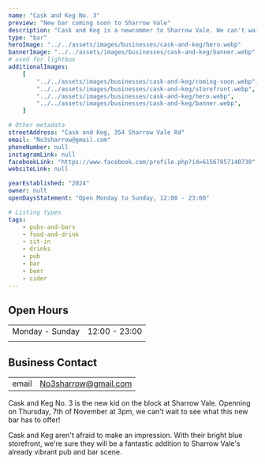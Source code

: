 ```yaml
---
name: "Cask and Keg No. 3"
preview: "New bar coming soon to Sharrow Vale"
description: "Cask and Keg is a newcommer to Sharrow Vale. We can't wait to see more from them soon!"
type: "bar"
heroImage: "../../assets/images/businesses/cask-and-keg/hero.webp"
bannerImage: "../../assets/images/businesses/cask-and-keg/banner.webp"
# used for lightbox
additionalImages:
    [
        "../../assets/images/businesses/cask-and-keg/coming-soon.webp",
        "../../assets/images/businesses/cask-and-keg/storefront.webp",
        "../../assets/images/businesses/cask-and-keg/hero.webp",
        "../../assets/images/businesses/cask-and-keg/banner.webp",
    ]

# Other metadata
streetAddress: "Cask and Keg, 354 Sharrow Vale Rd"
email: "No3sharrow@gmail.com"
phoneNumber: null
instagramLink: null
facebookLink: "https://www.facebook.com/profile.php?id=61567857140730"
websiteLink: null

yearEstablished: "2024"
owner: null
openDaysStatement: "Open Monday to Sunday, 12:00 - 23:00"

# Listing types
tags:
    - pubs-and-bars
    - food-and-drink
    - sit-in
    - drinks
    - pub
    - bar
    - beer
    - cider
---
```


## Open Hours

|                 |               |
| --------------- | ------------- |
| Monday - Sunday | 12:00 - 23:00 |
|                 |               |

## Business Contact

|       |                                                     |
| ----- | --------------------------------------------------- |
| email | [No3sharrow@gmail.com](mailto:No3sharrow@gmail.com) |

Cask and Keg No. 3 is the new kid on the block at Sharrow Vale. Openning on Thursday, 7th of November at 3pm, we can't wait to see what this new bar has to offer!

Cask and Keg aren't afraid to make an impression. With their bright blue storefront, we're sure they will be a fantastic addition to Sharrow Vale's already vibrant pub and bar scene.

